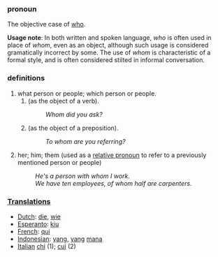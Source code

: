 ===pronoun===
The objective case of [[who]]. 

'''Usage note''': In both written and spoken language, ''who'' is often used in place of ''whom'', even as an object, although such usage is considered gramatically incorrect by some. The use of ''whom'' is characteristic of a formal style, and is often considered stilted in informal conversation.

===definitions===
#what person or people; which person or people.
##(as the object of a verb).
##:''Whom did you ask?''
##(as the object of a preposition).
##:''To whom are you referring?''
#her; him; them (used as a [[relative pronoun]] to refer to a previously mentioned person or people)
#:''He's a person with whom I work.''
#:''We have ten employees, of whom half are carpenters.''

===[[Translation]]s===

*[[Dutch]]: [[die]], [[wie]]
*[[Esperanto]]: [[kiu]]
*[[French]]: [[qui]]
*[[Indonesian]]: [[yang]], [[yang]] [[mana]]
*[[Italian]] [[chi]] (1); [[cui]] (2)
